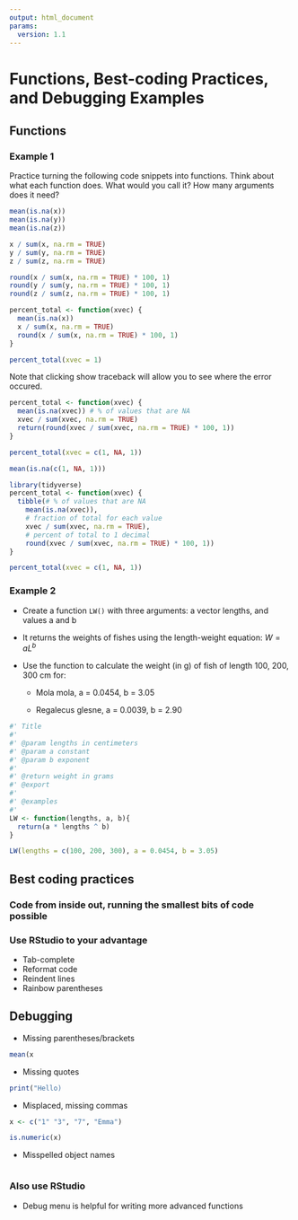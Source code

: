 ```yaml
---
output: html_document
params:
  version: 1.1
---
```


# Functions, Best-coding Practices, and Debugging Examples {-}

## Functions

### Example 1

Practice turning the following code snippets into functions. Think about what each function does. What would you call it? How many arguments does it need?

```r
mean(is.na(x))
mean(is.na(y))
mean(is.na(z))

x / sum(x, na.rm = TRUE)
y / sum(y, na.rm = TRUE)
z / sum(z, na.rm = TRUE)

round(x / sum(x, na.rm = TRUE) * 100, 1)
round(y / sum(y, na.rm = TRUE) * 100, 1)
round(z / sum(z, na.rm = TRUE) * 100, 1)
```

```r
percent_total <- function(xvec) {
  mean(is.na(x))
  x / sum(x, na.rm = TRUE)
  round(x / sum(x, na.rm = TRUE) * 100, 1)
}

percent_total(xvec = 1)
```

Note that clicking show traceback will allow you to see where the error occured.

```r
percent_total <- function(xvec) {
  mean(is.na(xvec)) # % of values that are NA
  xvec / sum(xvec, na.rm = TRUE)
  return(round(xvec / sum(xvec, na.rm = TRUE) * 100, 1))
}

percent_total(xvec = c(1, NA, 1))

mean(is.na(c(1, NA, 1)))
```

```r
library(tidyverse)
percent_total <- function(xvec) {
  tibble(# % of values that are NA
    mean(is.na(xvec)),
    # fraction of total for each value
    xvec / sum(xvec, na.rm = TRUE),
    # percent of total to 1 decimal
    round(xvec / sum(xvec, na.rm = TRUE) * 100, 1))
}

percent_total(xvec = c(1, NA, 1))
```


### Example 2

-   Create a function `LW()` with three arguments: a vector lengths, and values a and b

-   It returns the weights of fishes using the length-weight equation: $W = aL^b$

-   Use the function to calculate the weight (in g) of fish of length 100, 200, 300 cm for:

    -   Mola mola, a = 0.0454, b = 3.05

    -   Regalecus glesne, a = 0.0039, b = 2.90
    
```r
#' Title
#'
#' @param lengths in centimeters
#' @param a constant
#' @param b exponent
#'
#' @return weight in grams
#' @export
#'
#' @examples
#' 
LW <- function(lengths, a, b){
  return(a * lengths ^ b)
}

LW(lengths = c(100, 200, 300), a = 0.0454, b = 3.05)

```

    
## Best coding practices

### Code from inside out, running the smallest bits of code possible

### Use RStudio to your advantage

-   Tab-complete
-   Reformat code
-   Reindent lines
-   Rainbow parentheses


## Debugging

-   Missing parentheses/brackets

```r
mean(x
```

-   Missing quotes

```r
print("Hello)
```

-   Misplaced, missing commas

```r
x <- c("1" "3", "7", "Emma")

is.numeric(x)
```

-   Misspelled object names

```r

```


### Also use RStudio

-   Debug menu is helpful for writing more advanced functions




